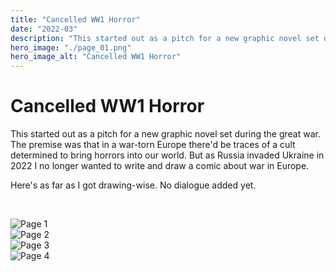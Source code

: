 ```yaml
---
title: "Cancelled WW1 Horror"
date: "2022-03"
description: "This started out as a pitch for a new graphic novel set during the great war."
hero_image: "./page_01.png"
hero_image_alt: "Cancelled WW1 Horror"
---
```


# Cancelled WW1 Horror

This started out as a pitch for a new graphic novel set during the great war. The premise was that in a war-torn Europe there'd be traces of a cult determined to bring horrors into our world. But as Russia invaded Ukraine in 2022 I no longer wanted to write and draw a comic about war in Europe.

Here's as far as I got drawing-wise. No dialogue added yet.

<br/>

![Page 1](./page_01.png)<br/>
![Page 2](./page_02.png)<br/>
![Page 3](./page_03.png)<br/>
![Page 4](./page_04.png)<br/>